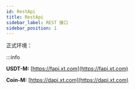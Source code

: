 ```yaml
---
id: RestApi
title: RestApi
sidebar_label: REST 接口
sidebar_position: 1
---
```


正式环境：

:::info

**USDT-M:** [https://fapi.xt.com](https://fapi.xt.com)

**Coin-M:** [https://dapi.xt.com](https://dapi.xt.com)